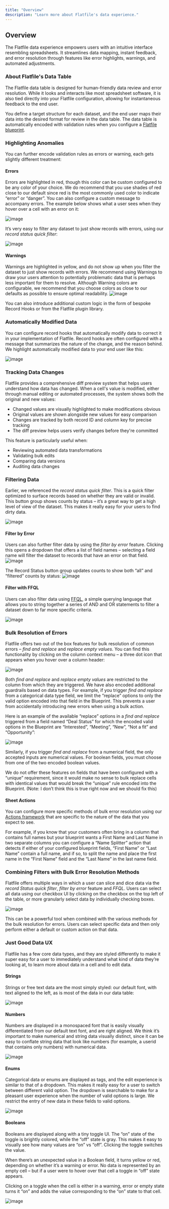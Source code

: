 ```yaml
---
title: "Overview"
description: "Learn more about Flatfile's data experience."
---
```


## Overview

The Flatfile data experience empowers users with an intuitive interface
resembling spreadsheets. It streamlines data mapping, instant feedback, and
error resolution through features like error highlights, warnings, and automated
adjustments.

### About Flatfile's Data Table

The Flatfile data table is designed for human-friendly data review and error
resolution. While it looks and interacts like most spreadsheet software, it is
also tied directly into your Flatfile configuration, allowing for instantaneous
feedback to the end user.

You define a target structure for each dataset, and the end user maps their data
into the desired format for review in the data table. The data table is
automatically encoded with validation rules when you configure a
[Flatfile blueprint](https://flatfile.com/docs/blueprint/overview).

### Highlighting Anomalies

You can further encode validation rules as errors or warning, each gets slightly
different treatment:

#### Errors

Errors are highlighted in red, though this color can be custom configured to be
any color of your choice. We do recommend that you use shades of red close to
our default since red is the most commonly used color to indicate “error” or
“danger”. You can also configure a custom message to accompany errors. The
example below shows what a user sees when they hover over a cell with an error
on it:

![image](../images/data-experience/1_Errors.png)

It’s very easy to filter any dataset to just show records with errors, using our
_record status quick filter_:

![image](../images/data-experience/2_Record_status_filters.png)

#### Warnings

Warnings are highlighted in yellow, and do not show up when you filter the
dataset to just show records with errors. We recommend using Warnings to draw
your users attention to potentially problematic data that is perhaps less
important for them to resolve. Although Warning colors are configurable, we
recommend that you choose colors as close to our defaults as possible to ensure
optimal readability. ![image](../images/data-experience/3_Warnings.png)

​​You can also introduce additional custom logic in the form of bespoke Record
Hooks or from the Flatfile plugin library.

### Automatically Modified Data

You can configure record hooks that automatically modify data to correct it in
your implementation of Flatfile. Record hooks are often configured with a
message that summarizes the nature of the change, and the reason behind. We
highlight automatically modified data to your end user like this:

![image](../images/data-experience/4_Automatically_modified_data.png)

### Tracking Data Changes

Flatfile provides a comprehensive diff preview system that helps users understand how data has changed. When a cell's value is modified, either through manual editing or automated processes, the system shows both the original and new values:

- Changed values are visually highlighted to make modifications obvious
- Original values are shown alongside new values for easy comparison
- Changes are tracked by both record ID and column key for precise tracking
- The diff preview helps users verify changes before they're committed

This feature is particularly useful when:
- Reviewing automated data transformations
- Validating bulk edits
- Comparing data versions
- Auditing data changes

### Filtering Data

Earlier, we referenced the _record status quick filter_. This is a quick filter
optimized to surface records based on whether they are valid or invalid. This
button group shows counts by status – it’s a great way to get a high level of
view of the dataset. This makes it really easy for your users to find dirty
data.

![image](../images/data-experience/5_Record_status_filters.png)

#### Filter by Error

Users can also further filter data by using the _filter by error_ feature.
Clicking this opens a dropdown that offers a list of field names – selecting a
field name will filter the dataset to records that have an error on that field.
![image](../images/data-experience/6_Filter_by_error.png)

The Record Status button group updates counts to show both “all” and “filtered”
counts by status:
![image](../images/data-experience/7_filtered_button_group.png)

#### Filter with FFQL

Users can also filter data using
[FFQL](https://flatfile.com/docs/developer-tools/flatfile_query_language), a
simple querying language that allows you to string together a series of AND and
OR statements to filter a dataset down to far more specific criteria.

![image](../images/data-experience/8_FFQL.png)

### Bulk Resolution of Errors

Flatfile offers two out of the box features for bulk resolution of common errors
– _find and replace_ and _replace empty values_. You can find this functionality
by clicking on the column context menu – a three dot icon that appears when you
hover over a column header:

![image](../images/data-experience/11_column_context_menu.png)

Both _find and replace_ and _replace empty values_ are restricted to the column
from which they are triggered. We have also encoded additional guardrails based
on data types. For example, if you trigger _find and replace_ from a categorical
data type field, we limit the “replace” options to only the valid option encoded
into that field in the Blueprint. This prevents a user from accidentally
introducing new errors when using a bulk action.

Here is an example of the available “replace” options in a _find and replace_
triggered from a field named “Deal Status” for which the encoded valid options
in the Blueprint are “Interested”, “Meeting”, “New”, “Not a fit” and
“Opportunity”:

![image](../images/data-experience/12_find_and_replace-categorical.png)

Similarly, if you trigger _find and replace_ from a numerical field, the only
accepted inputs are numerical values. For boolean fields, you must choose from
one of the two encoded boolean values.

We do not offer these features on fields that have been configured with a
“unique” requirement, since it would make no sense to bulk replace cells with
identical values that would break the “unique” rule encoded into the Blueprint.
(Note: I don’t think this is true right now and we should fix this)

#### Sheet Actions

You can configure more specific methods of bulk error resolution using our
[Actions framework](https://flatfile.com/docs/guides/actions) that are specific
to the nature of the data that you expect to see.

For example, if you know that your customers often bring in a column that
contains full names but your blueprint wants a First Name and Last Name in two
separate columns you can configure a “Name Splitter” action that detects if
either of your configured blueprint fields, “First Name” or “Last Name” contain
a full name, and if so, to split the name and place the first name in the “First
Name” field and the “Last Name” in the last name field.

### Combining Filters with Bulk Error Resolution Methods

Flatfile offers multiple ways in which a user can slice and dice data via the
_record Status quick filter_, _filter by error_ feature and _FFQL_. Users can
select all data using our checkbox UI by clicking on the checkbox on the top
left of the table, or more granularly select data by individually checking
boxes.

![image](../images/data-experience/13_Filters_checkbox.png)

This can be a powerful tool when combined with the various methods for the bulk
resolution for errors. Users can select specific data and then only perform
either a default or custom action on that data.

### Just Good Data UX

Flatfile has a few core data types, and they are styled differently to make it
super easy for a user to immediately understand what kind of data they’re
looking at, to learn more about data in a cell and to edit data.

#### Strings

Strings or free text data are the most simply styled: our default font, with
text aligned to the left, as is most of the data in our data table:

![image](../images/data-experience/14_string.png)

#### Numbers

Numbers are displayed in a monospaced font that is easily visually
differentiated from our default text font, and are right aligned. We think it’s
important to make numerical and string data visually distinct, since it can be
easy to conflate string data that look like numbers (for example, a userid that
contains only numbers) with numerical data.

![image](../images/data-experience/15_number.png)

#### Enums

Categorical data or enums are displayed as tags, and the edit experience is
similar to that of a dropdown. This makes it really easy for a user to switch
between different valid option. The dropdown is searchable to make for a
pleasant user experience when the number of valid options is large. We restrict
the entry of new data in these fields to valid options.

![image](../images/data-experience/16_enum.png)

#### Booleans

Booleans are displayed along with a tiny toggle UI. The “on” state of the toggle
is brightly colored, while the “off” state is gray. This makes it easy to
visually see how many values are “on” vs “off”. Clicking the toggle switches the
value.

When there’s an unexpected value in a Boolean field, it turns yellow or red,
depending on whether it’s a warning or error. No data is represented by an empty
cell – but if a user were to hover over that cell a toggle in “off” state
appears.

Clicking on a toggle when the cell is either in a warning, error or empty state
turns it “on” and adds the value corresponding to the “on” state to that cell.

![image](../images/data-experience/17_boolean.png)
